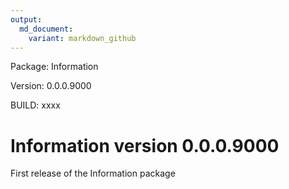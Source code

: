 ```yaml
---
output:
  md_document:
    variant: markdown_github
---
```


<!-- README.md is generated from NEWS.Rmd. Please edit that file -->

Package: Information

Version: 0.0.0.9000

BUILD: xxxx

# Information version 0.0.0.9000
First release of the Information package